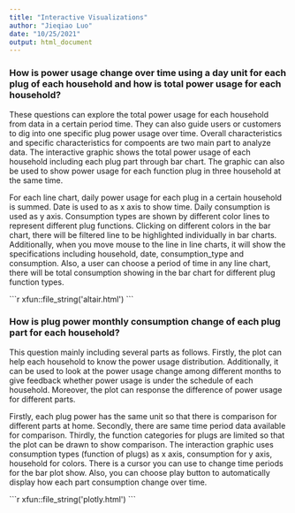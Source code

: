```yaml
---
title: "Interactive Visualizations"
author: "Jieqiao Luo"
date: "10/25/2021"
output: html_document
---
```

### How is power usage change over time using a day unit for each plug of each household and how is total power usage for each household?
These questions can explore the total power usage for each household from data in a certain period time. They can also guide users or customers to dig into one specific plug power usage over time.
Overall characteristics and specific characteristics for compoents are two main part to analyze data. The interactive graphic shows the total power usage of each household including each plug part through bar chart. The graphic can also be used to show power usage for each function plug in three household at the same time.  

For each line chart, daily power usage for each plug in a certain household is summed. Date is used to as x axis to show time. Daily consumption is used as y axis. Consumption types are shown by different color lines to represent different plug functions. Clicking on different colors in the bar chart, there will be filtered line to be highlighted individually in bar charts. Additionally, when you move mouse to the line in line charts, it will show the specifications including household, date, consumption_type and consumption. Also, a user can choose a period of time in any line chart, there will be total consumption showing in the bar chart for different plug function types.


````{=html}
```r
xfun::file_string('altair.html')
```
````



### How is plug power monthly consumption change of each plug part for each household? 

This question mainly including several parts as follows. Firstly, the plot can help each household to know the power usage distribution. Additionally, it can be used to look at the power usage change among different months to give feedback whether power usage is under the schedule of each household.  Moreover, the plot can response the difference of power usage for different parts.

Firstly, each plug power has the same unit so that there is comparison for different parts at home. Secondly, there are same time period data available for comparison. Thirdly, the function categories for plugs are limited so that the plot can be drawn to show comparison. The interaction graphic uses consumption types (function of plugs) as x axis, consumption for y axis, household for colors. There is a cursor you can use to change time periods for the bar plot show. Also, you can choose play button to automatically display how each part consumption change over time.


````{=html}
```r
xfun::file_string('plotly.html')
```
````